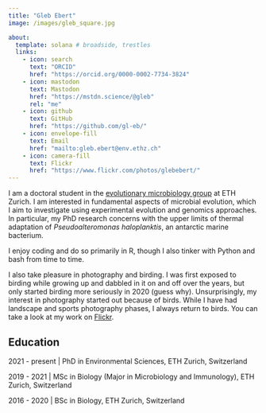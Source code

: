 ```yaml
---
title: "Gleb Ebert"
image: /images/gleb_square.jpg

about:
  template: solana # broadside, trestles
  links:
    - icon: search
      text: "ORCID"
      href: "https://orcid.org/0000-0002-7734-3824"
    - icon: mastodon
      text: Mastodon
      href: "https://mstdn.science/@gleb"
      rel: "me"
    - icon: github
      text: GitHub
      href: "https://github.com/gl-eb/"
    - icon: envelope-fill
      text: Email
      href: "mailto:gleb.ebert@env.ethz.ch"
    - icon: camera-fill
      text: Flickr
      href: "https://www.flickr.com/photos/glebebert/"
---
```


I am a doctoral student in the [evolutionary microbiology group](https://evomicrobio.ethz.ch/) at ETH Zurich. I am interested in fundamental aspects of microbial evolution, which I aim to investigate using experimental evolution and genomics approaches. In particular, my PhD research concerns with the upper limits of thermal adaptation of *Pseudoalteromonas haloplanktis*, an antarctic marine bacterium.

I enjoy coding and do so primarily in R, though I also tinker with Python and bash from time to time. <!-- Check out my [projects](projects.qmd) page to see some examples that have made it onto GitHub. -->

I also take pleasure in photography and birding. I was first exposed to birding while growing up and dabbled in it on and off over the years, but only started birding more seriously in 2020 (guess why). Unsurprisingly, my interest in photography started out because of birds. While I have had landscape and sports photography phases, I always return to birds. You can <!-- learn more on my [nature](nature.qmd) page or --> take a look at my work on [Flickr](https://www.flickr.com/photos/glebebert/).

## Education

2021 - present | PhD in Environmental Sciences, ETH Zurich, Switzerland

2019 - 2021 | MSc in Biology (Major in Microbiology and Immunology), ETH Zurich, Switzerland

2016 - 2020 | BSc in Biology, ETH Zurich, Switzerland
